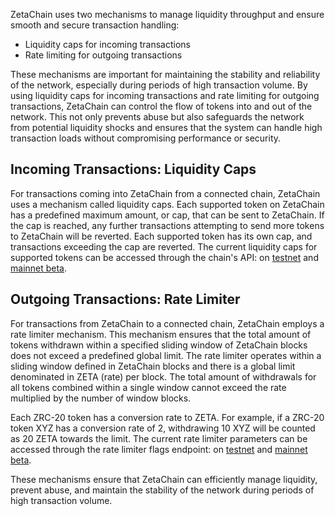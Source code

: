 ZetaChain uses two mechanisms to manage liquidity throughput and ensure smooth
and secure transaction handling:

- Liquidity caps for incoming transactions
- Rate limiting for outgoing transactions

These mechanisms are important for maintaining the stability and reliability of
the network, especially during periods of high transaction volume. By using
liquidity caps for incoming transactions and rate limiting for outgoing
transactions, ZetaChain can control the flow of tokens into and out of the
network. This not only prevents abuse but also safeguards the network from
potential liquidity shocks and ensures that the system can handle high
transaction loads without compromising performance or security.

## Incoming Transactions: Liquidity Caps

For transactions coming into ZetaChain from a connected chain, ZetaChain uses a
mechanism called liquidity caps. Each supported token on ZetaChain has a
predefined maximum amount, or cap, that can be sent to ZetaChain. If the cap is
reached, any further transactions attempting to send more tokens to ZetaChain
will be reverted. Each supported token has its own cap, and transactions
exceeding the cap are reverted. The current liquidity caps for supported tokens
can be accessed through the chain's API: on
[testnet](https://zetachain-athens.blockpi.network/lcd/v1/public/zeta-chain/fungible/foreign_coins)
and [mainnet
beta](https://zetachain.blockpi.network/lcd/v1/public/zeta-chain/fungible/foreign_coins).

## Outgoing Transactions: Rate Limiter

For transactions from ZetaChain to a connected chain, ZetaChain employs a rate
limiter mechanism. This mechanism ensures that the total amount of tokens
withdrawn within a specified sliding window of ZetaChain blocks does not exceed
a predefined global limit. The rate limiter operates within a sliding window
defined in ZetaChain blocks and there is a global limit denominated in ZETA
(rate) per block. The total amount of withdrawals for all tokens combined within
a single window cannot exceed the rate multiplied by the number of window
blocks.

Each ZRC-20 token has a conversion rate to ZETA. For example, if a ZRC-20 token
XYZ has a conversion rate of 2, withdrawing 10 XYZ will be counted as 20 ZETA
towards the limit. The current rate limiter parameters can be accessed through
the rate limiter flags endpoint: on
[testnet](https://zetachain-athens.blockpi.network/lcd/v1/public/zeta-chain/crosschain/rateLimiterFlags)
and [mainnet
beta](https://zetachain.blockpi.network/lcd/v1/public/zeta-chain/crosschain/rateLimiterFlags).

These mechanisms ensure that ZetaChain can efficiently manage liquidity, prevent
abuse, and maintain the stability of the network during periods of high
transaction volume.
